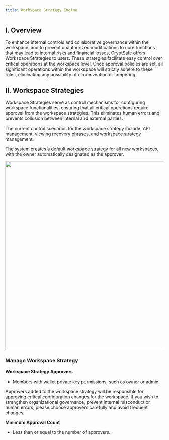 ```yaml
---
title: Workspace Strategy Engine 
---
```



##  I. Overview
To enhance internal controls and collaborative governance within the workspace, and to prevent unauthorized modifications to core functions that may lead to internal risks and financial losses, CryptSafe offers Workspace Strategies to users. These strategies facilitate easy control over critical operations at the workspace level. Once approval policies are set, all significant operations within the workspace will strictly adhere to these rules, eliminating any possibility of circumvention or tampering.

##  II. Workspace Strategies
Workspace Strategies serve as control mechanisms for configuring workspace functionalities, ensuring that all critical operations require approval from the workspace strategies. This eliminates human errors and prevents collusion between internal and external parties.

<Note>
The current control scenarios for the workspace strategy include: API management, viewing recovery phrases, and workspace strategy management.

The system creates a default workspace strategy for all new workspaces, with the owner automatically designated as the approver.
</Note>
 
<div className="w-full flex items-center justify-center">
    <img src="/images/help-center/workspace1.png" width="600"/>
</div>

### Manage Workspace Strategy


**Workspace Strategy Approvers** 

* Members with wallet private key permissions, such as owner or admin.

<Note>
Approvers added to the workspace strategy will be responsible for approving critical configuration changes for the workspace. If you wish to strengthen organizational governance, prevent internal misconduct or human errors, please choose approvers carefully and avoid frequent changes.
</Note>

**Minimum Approval Count** 

* Less than or equal to the number of approvers.




